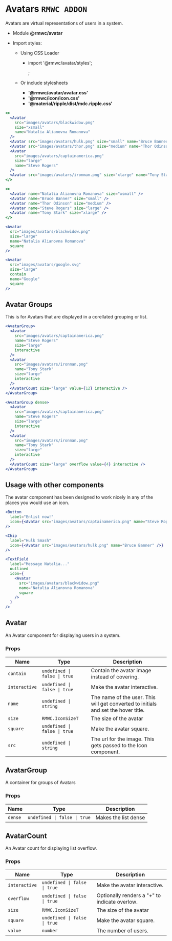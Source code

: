 # Avatars `RMWC ADDON`

Avatars are virtual representations of users in a system.

- Module **@rmwc/avatar**
- Import styles:

  - Using CSS Loader

    - import '@rmwc/avatar/styles';

      ;

  - Or include stylesheets
    - **'@rmwc/avatar/avatar.css'**
    - **'@rmwc/icon/icon.css'**
    - **'@material/ripple/dist/mdc.ripple.css'**

```jsx live
<>
  <Avatar
    src="images/avatars/blackwidow.png"
    size="xsmall"
    name="Natalia Alianovna Romanova"
  />
  <Avatar src="images/avatars/hulk.png" size="small" name="Bruce Banner" />
  <Avatar src="images/avatars/thor.png" size="medium" name="Thor Odinson" />
  <Avatar
    src="images/avatars/captainamerica.png"
    size="large"
    name="Steve Rogers"
  />
  <Avatar src="images/avatars/ironman.png" size="xlarge" name="Tony Stark" />
</>
```

```jsx live
<>
  <Avatar name="Natalia Alianovna Romanova" size="xsmall" />
  <Avatar name="Bruce Banner" size="small" />
  <Avatar name="Thor Odinson" size="medium" />
  <Avatar name="Steve Rogers" size="large" />
  <Avatar name="Tony Stark" size="xlarge" />
</>
```

```jsx live
<Avatar
  src="images/avatars/blackwidow.png"
  size="large"
  name="Natalia Alianovna Romanova"
  square
/>
```

```jsx live
<Avatar
  src="images/avatars/google.svg"
  size="large"
  contain
  name="Google"
  square
/>
```

## Avatar Groups

This is for Avatars that are displayed in a corellated grouping or list.

```jsx live
<AvatarGroup>
  <Avatar
    src="images/avatars/captainamerica.png"
    name="Steve Rogers"
    size="large"
    interactive
  />
  <Avatar
    src="images/avatars/ironman.png"
    name="Tony Stark"
    size="large"
    interactive
  />
  <AvatarCount size="large" value={12} interactive />
</AvatarGroup>
```

```jsx live
<AvatarGroup dense>
  <Avatar
    src="images/avatars/captainamerica.png"
    name="Steve Rogers"
    size="large"
    interactive
  />
  <Avatar
    src="images/avatars/ironman.png"
    name="Tony Stark"
    size="large"
    interactive
  />
  <AvatarCount size="large" overflow value={4} interactive />
</AvatarGroup>
```

## Usage with other components

The avatar component has been designed to work nicely in any of the places you would use an icon.

```jsx live
<Button
  label="Enlist now!"
  icon={<Avatar src="images/avatars/captainamerica.png" name="Steve Rogers" />}
/>
```

```jsx live
<Chip
  label="Hulk Smash"
  icon={<Avatar src="images/avatars/hulk.png" name="Bruce Banner" />}
/>
```

```jsx live
<TextField
  label="Message Natalia..."
  outlined
  icon={
    <Avatar
      src="images/avatars/blackwidow.png"
      name="Natalia Alianovna Romanova"
      square
    />
  }
/>
```

## Avatar

An Avatar component for displaying users in a system.

### Props

| Name          | Type                         | Description                                                                        |
| ------------- | ---------------------------- | ---------------------------------------------------------------------------------- |
| `contain`     | `undefined \| false \| true` | Contain the avatar image instead of covering.                                      |
| `interactive` | `undefined \| false \| true` | Make the avatar interactive.                                                       |
| `name`        | `undefined \| string`        | The name of the user. This will get converted to initials and set the hover title. |
| `size`        | `RMWC.IconSizeT`             | The size of the avatar                                                             |
| `square`      | `undefined \| false \| true` | Make the avatar square.                                                            |
| `src`         | `undefined \| string`        | The url for the image. This gets passed to the Icon component.                     |

## AvatarGroup

A container for groups of Avatars

### Props

| Name    | Type                         | Description          |
| ------- | ---------------------------- | -------------------- |
| `dense` | `undefined \| false \| true` | Makes the list dense |

## AvatarCount

An Avatar count for displaying list overflow.

### Props

| Name          | Type                         | Description                                   |
| ------------- | ---------------------------- | --------------------------------------------- |
| `interactive` | `undefined \| false \| true` | Make the avatar interactive.                  |
| `overflow`    | `undefined \| false \| true` | Optionally renders a "+" to indicate overlow. |
| `size`        | `RMWC.IconSizeT`             | The size of the avatar                        |
| `square`      | `undefined \| false \| true` | Make the avatar square.                       |
| `value`       | `number`                     | The number of users.                          |
